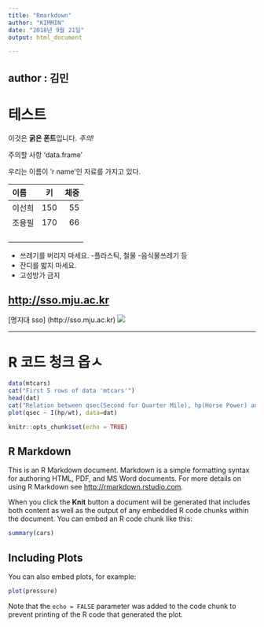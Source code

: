 ```yaml
---
title: "Rmarkdown"
author: "KIMMIN"
date: "2018년 9월 21일"
output: html_document

---
```

author : 김민
---


# 테스트

이것은 **굵은 폰트**입니다. _주의!_

주의할 사항 'data.frame'



우리는 이름이 'r name'인 자료를 가지고 있다.

|이름   |키   |체중   |
|:---|:-:|--:|
|이선희   |150   |55   |
|조용필   |170   |66   |
|   |   |   |
|   |   |   |
|   |   |   |
|   |   |   |




* 쓰레기를 버리지 마세요.
    -플라스틱, 철물
    -음식물쓰레기 등
* 잔디를 밟지 마세요.
* 고성방가 금지


<http://sso.mju.ac.kr>
---
[명지대 sso] (http://sso.mju.ac.kr)
![](https://jmagazine.joins.com/_data/photo/2018/07/thumb_838745483_PcyHouXe_2.jpg)

---

# R 코드 청크 옵ㅅ

```r
data(mtcars)
cat("First 5 rows of data 'mtcars'")
head(dat)
cat("Relation between qsec(Second for Quarter Mile), hp(Horse Power) and wt(Weight)")
plot(qsec ~ I(hp/wt), data=dat)
```



```r
knitr::opts_chunk$set(echo = TRUE)
```

## R Markdown

This is an R Markdown document. Markdown is a simple formatting syntax for authoring HTML, PDF, and MS Word documents. For more details on using R Markdown see <http://rmarkdown.rstudio.com>.

When you click the **Knit** button a document will be generated that includes both content as well as the output of any embedded R code chunks within the document. You can embed an R code chunk like this:

```r
summary(cars)
```

## Including Plots

You can also embed plots, for example:

```r
plot(pressure)
```

Note that the `echo = FALSE` parameter was added to the code chunk to prevent printing of the R code that generated the plot.
